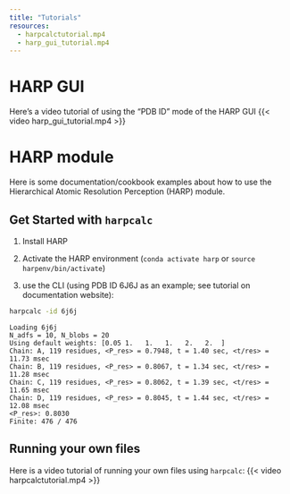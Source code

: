 ```yaml
---
title: "Tutorials"
resources:
  - harpcalctutorial.mp4
  - harp_gui_tutorial.mp4
---
```



# HARP GUI
Here's a video tutorial of using the "PDB ID" mode of the HARP GUI
{{< video harp_gui_tutorial.mp4 >}}


# HARP module
Here is some documentation/cookbook examples about how to use the Hierarchical Atomic Resolution Perception (HARP) module.


## Get Started with `harpcalc`
1. Install HARP

2. Activate the HARP environment (`conda activate harp` or `source harpenv/bin/activate`)

3. use the CLI (using PDB ID 6J6J as an example; see tutorial on documentation website):
``` bash
harpcalc -id 6j6j
```

``` 
Loading 6j6j
N_adfs = 10, N_blobs = 20
Using default weights: [0.05 1.   1.   1.   2.   2.  ]
Chain: A, 119 residues, <P_res> = 0.7948, t = 1.40 sec, <t/res> = 11.73 msec
Chain: B, 119 residues, <P_res> = 0.8067, t = 1.34 sec, <t/res> = 11.28 msec
Chain: C, 119 residues, <P_res> = 0.8062, t = 1.39 sec, <t/res> = 11.65 msec
Chain: D, 119 residues, <P_res> = 0.8045, t = 1.44 sec, <t/res> = 12.08 msec
<P_res>: 0.8030
Finite: 476 / 476
```

## Running your own files
Here is a video tutorial of running your own files using `harpcalc`:
{{< video harpcalctutorial.mp4 >}}


<!-- ![](images/HARP_logo.png){fig-alt="The profile is inspired by a (upsidedown?) harp"} -->
